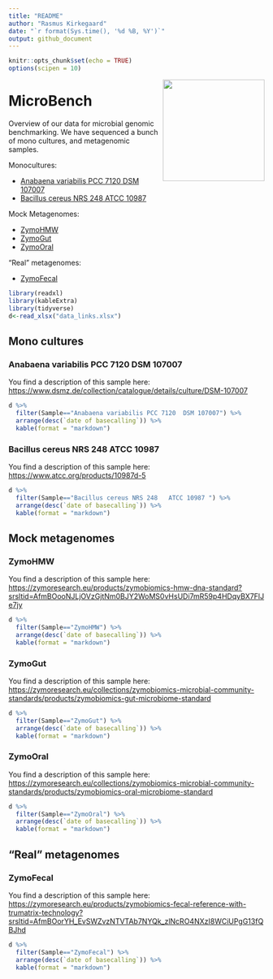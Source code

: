 ```yaml
---
title: "README"
author: "Rasmus Kirkegaard"
date: "`r format(Sys.time(), '%d %B, %Y')`"
output: github_document
---
```




```r
knitr::opts_chunk$set(echo = TRUE)
options(scipen = 10)
```

<img align="right" src="images/microbench.jpg" width="200">

# MicroBench 

Overview of our data for microbial genomic benchmarking. We have sequenced a bunch of mono cultures, and metagenomic samples.


Monocultures:

 * [Anabaena variabilis PCC 7120	DSM 107007](#anabaena-variabilis-pcc-7120-dsm-107007)
 * [Bacillus cereus NRS 248	ATCC 10987](bacillus-cereus-nrs-248-atcc-10987) 

Mock Metagenomes:

 * [ZymoHMW](#zymohmw)
 * [ZymoGut](#zymogut)
 * [ZymoOral](#zymooral)

"Real" metagenomes:

 * [ZymoFecal](#zymofecal)



```r
library(readxl)
library(kableExtra)
library(tidyverse)
d<-read_xlsx("data_links.xlsx")
```

## Mono cultures

### Anabaena variabilis PCC 7120	DSM 107007

You find a description of this sample here: [https://www.dsmz.de/collection/catalogue/details/culture/DSM-107007](https://www.dsmz.de/collection/catalogue/details/culture/DSM-107007)

```r
d %>% 
  filter(Sample=="Anabaena variabilis PCC 7120	DSM 107007") %>%
  arrange(desc(`date of basecalling`)) %>%
  kable(format = "markdown")
```

### Bacillus cereus NRS 248	ATCC 10987 

You find a description of this sample here: [https://www.atcc.org/products/10987d-5](https://www.atcc.org/products/10987d-5)

```r
d %>% 
  filter(Sample=="Bacillus cereus NRS 248	ATCC 10987 ") %>%
  arrange(desc(`date of basecalling`)) %>%
  kable(format = "markdown")
```

## Mock metagenomes

### ZymoHMW

You find a description of this sample here: [https://zymoresearch.eu/products/zymobiomics-hmw-dna-standard?srsltid=AfmBOooNJLjOVzGjtNm0BJY2WoMS0vHsUDi7mR59p4HDqyBX7FlJe7jy](https://zymoresearch.eu/products/zymobiomics-hmw-dna-standard?srsltid=AfmBOooNJLjOVzGjtNm0BJY2WoMS0vHsUDi7mR59p4HDqyBX7FlJe7jy)

```r
d %>% 
  filter(Sample=="ZymoHMW") %>%
  arrange(desc(`date of basecalling`)) %>%
  kable(format = "markdown")
```

### ZymoGut

You find a description of this sample here: [https://zymoresearch.eu/collections/zymobiomics-microbial-community-standards/products/zymobiomics-gut-microbiome-standard](https://zymoresearch.eu/collections/zymobiomics-microbial-community-standards/products/zymobiomics-gut-microbiome-standard)

```r
d %>% 
  filter(Sample=="ZymoGut") %>%
  arrange(desc(`date of basecalling`)) %>%
  kable(format = "markdown")
```

### ZymoOral

You find a description of this sample here: [https://zymoresearch.eu/collections/zymobiomics-microbial-community-standards/products/zymobiomics-oral-microbiome-standard](https://zymoresearch.eu/collections/zymobiomics-microbial-community-standards/products/zymobiomics-oral-microbiome-standard)

```r
d %>% 
  filter(Sample=="ZymoOral") %>%
  arrange(desc(`date of basecalling`)) %>%
  kable(format = "markdown")
```

## "Real" metagenomes

### ZymoFecal

You find a description of this sample here: [https://zymoresearch.eu/products/zymobiomics-fecal-reference-with-trumatrix-technology?srsltid=AfmBOorYH_EvSWZvzNTVTAb7NYQk_zlNcRO4NXzI8WCiUPgG13fQBJhd](https://zymoresearch.eu/products/zymobiomics-fecal-reference-with-trumatrix-technology?srsltid=AfmBOorYH_EvSWZvzNTVTAb7NYQk_zlNcRO4NXzI8WCiUPgG13fQBJhd)

```r
d %>% 
  filter(Sample=="ZymoFecal") %>%
  arrange(desc(`date of basecalling`)) %>%
  kable(format = "markdown")
```


